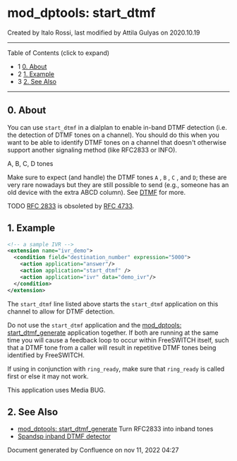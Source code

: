 
# mod_dptools: start_dtmf 

 Created by  Italo Rossi, last modified by  Attila Gulyas on 2020.10.19

---

Table of Contents (click to expand)

* 1 [0\. About](#0-about)
* 2 [1\. Example](#1-example)
* 3 [2\. See Also](#2-see-also)

---

## 0\. About

You can use `start_dtmf` in a dialplan to enable in-band DTMF detection (i.e. the detection of DTMF tones on a channel). You should do this when you want to be able to identify DTMF tones on a channel that doesn't otherwise support another signaling method (like RFC2833 or INFO).

A, B, C, D tones

Make sure to expect (and handle) the DTMF tones `A` , `B` , `C` , and `D`; these are very rare nowadays but they are still possible to send (e.g., someone has an old device with the extra ABCD column). See [DTMF](../../Configuration/DTMF_9634268.mdx#5-other) for more.

TODO [RFC 2833](https://tools.ietf.org/html/rfc2833) is obsoleted by [RFC 4733](https://tools.ietf.org/html/rfc4733).

## 1\. Example

```xml
<!-- a sample IVR -->
<extension name="ivr_demo">
  <condition field="destination_number" expression="5000">
    <action application="answer"/>
    <action application="start_dtmf" />
    <action application="ivr" data="demo_ivr"/>
  </condition>
</extension>
```

  
The `start_dtmf` line listed above starts the `start_dtmf` application on this channel to allow for DTMF detection.

Do not use the `start_dtmf` application and the [mod\_dptools: start\_dtmf\_generate](./6587137.mdx#0-about) application together. If both are running at the same time you will cause a feedback loop to occur within FreeSWITCH itself, such that a DTMF tone from a caller will result in repetitive DTMF tones being identified by FreeSWITCH.

If using in conjunction with `ring_ready`, make sure that `ring_ready` is called first or else it may not work.

This application uses Media BUG.

## 2\. See Also

* [mod\_dptools: start\_dtmf\_generate](./6587137.mdx#0-about) Turn RFC2833 into inband tones
* [Spandsp inband DTMF detector](../mod_spandsp_6587021.mdx#--)
  
  
Document generated by Confluence on nov 11, 2022 04:27

